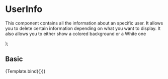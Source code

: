 
<Meta title="Components/Content/UserInfo" component={UserInfo} />

# UserInfo

This component contains all the information about an specific user. It allows you to delete certain information depending on what you want to display.
It also allows you to either show a colored background or a White one

<Props of={UserInfo} />

  <UserInfo
    user={args.user}
    backgroundColor={args.backgroundColor}
    textColor={args.textColor}
  />
);

## Basic

<Canvas>
  <Story
    name="Basic"
    argTypes={{
      backgroundColor: {
        table: {
          defaultValue: { summary: 'rgb(87, 160, 255)' },
        },
      },
      textColor: {
        table: {
          defaultValue: { summary: 'white' },
        },
      },
    }}
    args={{
      user: {
        username: 'Users Name',
        userImg:
          'https://www.semana.com/resizer/AhOjY7VO50nkdLUyhuzX2HcLZuc=/fit-in/768x0/smart/filters:format(jpg):quality(80)/cloudfront-us-east-1.images.arcpublishing.com/semana/KVRYJNDM6FGKPGL6WXPO26HFUA.png',
        userColor: 'yellow',
        description: 'this is a brief description by the user',
        totalPoints: 300,
        level: 2,
        contactsNumber: 40,
        currentTasks: 3,
      },
      backgroundColor: '',
      textColor: '',
    }}
  >
    {Template.bind({})}
  </Story>
</Canvas>

<ArgsTable of={UserInfo} story="Basic" />
